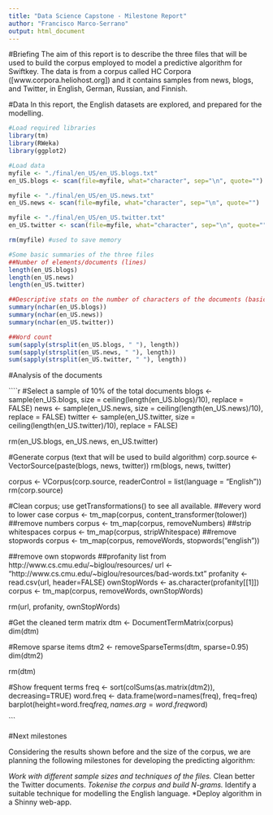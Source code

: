 ```yaml
---
title: "Data Science Capstone - Milestone Report"
author: "Francisco Marco-Serrano"
output: html_document
---
```


#Briefing
The aim of this report is to describe the three files that will be used to build the corpus employed to model a predictive algorithm for Swiftkey. The data is from a corpus called HC Corpora ([www.corpora.heliohost.org]) and it contains samples from news, blogs, and Twitter, in English, German, Russian, and Finnish.

#Data
In this report, the English datasets are explored, and prepared for the modelling.

```r
#Load required libraries
library(tm)
library(RWeka)
library(ggplot2)

#Load data
myfile <- "./final/en_US/en_US.blogs.txt"
en_US.blogs <- scan(file=myfile, what="character", sep="\n", quote="")

myfile <- "./final/en_US/en_US.news.txt"
en_US.news <- scan(file=myfile, what="character", sep="\n", quote="")

myfile <- "./final/en_US/en_US.twitter.txt"
en_US.twitter <- scan(file=myfile, what="character", sep="\n", quote="")

rm(myfile) #used to save memory

#Some basic summaries of the three files
##Number of elements/documents (lines)
length(en_US.blogs)
length(en_US.news)
length(en_US.twitter)

##Descriptive stats on the number of characters of the documents (basic data tables)
summary(nchar(en_US.blogs))
summary(nchar(en_US.news))
summary(nchar(en_US.twitter))

##Word count
sum(sapply(strsplit(en_US.blogs, " "), length))
sum(sapply(strsplit(en_US.news, " "), length))
sum(sapply(strsplit(en_US.twitter, " "), length))

```

#Analysis of the documents

````r
#Select a sample of 10% of the total documents
blogs <- sample(en_US.blogs, size = ceiling(length(en_US.blogs)/10),
                      replace = FALSE)
news <- sample(en_US.news, size = ceiling(length(en_US.news)/10),
                      replace = FALSE)
twitter <- sample(en_US.twitter, size = ceiling(length(en_US.twitter)/10),
                      replace = FALSE)

rm(en_US.blogs, en_US.news, en_US.twitter)

#Generate corpus (text that will be used to build algorithm)
corp.source <- VectorSource(paste(blogs, news, twitter))
rm(blogs, news, twitter)

corpus <- VCorpus(corp.source, readerControl = list(language = "English"))
rm(corp.source)

#Clean corpus; use getTransformations() to see all available.
##every word to lower case
corpus <- tm_map(corpus, content_transformer(tolower))
##remove numbers
corpus <- tm_map(corpus, removeNumbers)
##strip whitespaces
corpus <- tm_map(corpus, stripWhitespace)
##remove stopwords
corpus <- tm_map(corpus, removeWords, stopwords("english"))

##remove own stopwords
##profanity list from http://www.cs.cmu.edu/~biglou/resources/
url <- "http://www.cs.cmu.edu/~biglou/resources/bad-words.txt"
profanity <- read.csv(url, header=FALSE)
ownStopWords <- as.character(profanity[[1]])
corpus <- tm_map(corpus, removeWords, ownStopWords)

rm(url, profanity, ownStopWords)

#Get the cleaned term matrix
dtm <- DocumentTermMatrix(corpus)
dim(dtm)

#Remove sparse items
dtm2 <- removeSparseTerms(dtm, sparse=0.95)
dim(dtm2)

rm(dtm)

#Show frequent terms
freq <- sort(colSums(as.matrix(dtm2)), decreasing=TRUE)
word.freq <- data.frame(word=names(freq), freq=freq)
barplot(height=word.freq$freq, names.arg=word.freq$word)

```

#Next milestones

Considering the results shown before and the size of the corpus, we are planning the following milestones for developing the predicting algorithm:

*Work with different sample sizes and techniques of the files.
*Clean better the Twitter documents.
*Tokenise the corpus and build N-grams.
*Identify a suitable technique for modelling the English language.
*Deploy algorithm in a Shinny web-app.

